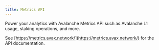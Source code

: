```yaml
---
title: Metrics API
---
```


Power your analytics with Avalanche Metrics API such as Avalanche L1 usage, staking operations, and more.

See [https://metrics.avax.network/](https://metrics.avax.network/) for the API documentation.

